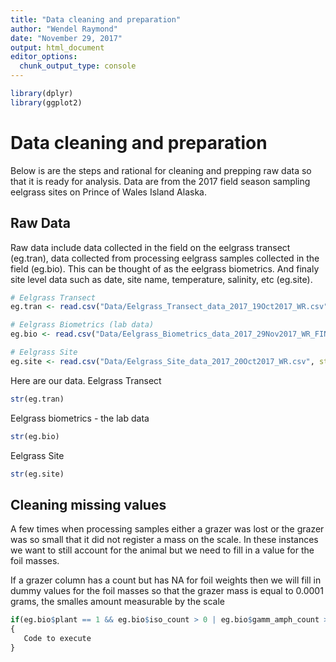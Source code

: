 ---
title: "Data cleaning and preparation"
author: "Wendel Raymond"
date: "November 29, 2017"
output: html_document
editor_options: 
  chunk_output_type: console
---

```{r Libraries, echo = FALSE, include=FALSE}
library(dplyr)
library(ggplot2)
```


# Data cleaning and preparation
Below is are the steps and rational for cleaning and prepping raw data so that it is ready for analysis. Data are from the 2017 field season sampling eelgrass sites on Prince of Wales Island Alaska.

## Raw Data
Raw data include data collected in the field on the eelgrass transect (eg.tran), data collected from processing eelgrass samples collected in the field (eg.bio). This can be thought of as the eelgrass biometrics. And finaly site level data such as date, site name, temperature, salinity, etc (eg.site).

```{r import data, echo = FALSE, include = FALSE}
# Eelgrass Transect
eg.tran <- read.csv("Data/Eelgrass_Transect_data_2017_19Oct2017_WR.csv", stringsAsFactors = FALSE, header = TRUE)

# Eelgrass Biometrics (lab data)
eg.bio <- read.csv("Data/Eelgrass_Biometrics_data_2017_29Nov2017_WR_FINAL.csv", stringsAsFactors = FALSE, header = TRUE)

# Eelgrass Site
eg.site <- read.csv("Data/Eelgrass_Site_data_2017_20Oct2017_WR.csv", stringsAsFactors = FALSE, header = TRUE)
```

Here are our data.
Eelgrass Transect
```{r str eg.tran, echo=FALSE}
str(eg.tran)
```

Eelgrass biometrics - the lab data
```{r str eg.bio, echo=FALSE}
str(eg.bio)
```

Eelgrass Site
```{r str eg.site, echo=FALSE}
str(eg.site)
```


## Cleaning missing values
A few times when processing samples either a grazer was lost or the grazer was so small that it did not register a mass on the scale. In these instances we want to still account for the animal but we need to fill in a value for the foil masses. 

If a grazer column has a count but has NA for foil weights then we will fill in dummy values for the foil masses so that the grazer mass is equal to 0.0001 grams, the smalles amount measurable by the scale
```{r}
if(eg.bio$plant == 1 && eg.bio$iso_count > 0 | eg.bio$gamm_amph_count > 0| eg.bio$caprel_count > 0 | eg.bio$limpet_count > 0 | eg.bio$gastropod_count > 0 | eg.bio$crab_count > 0 && is.na(eg.bio$iso_fw) | is.na(eg.bio$gamm_amph_fw) | is.na(eg.bio$caprel_fw) | is.na(eg.bio$limpet_fw) | is.na(eg.bio$gastropod_fw) | is.na(eg.bio$crab_fw))
{
   Code to execute
}
  
```

